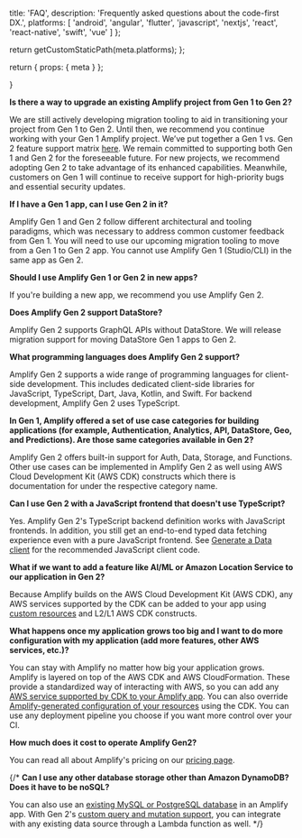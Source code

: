 
  title: 'FAQ',
  description: 'Frequently asked questions about the code-first DX.',
  platforms: [
    'android',
    'angular',
    'flutter',
    'javascript',
    'nextjs',
    'react',
    'react-native',
    'swift',
    'vue'
  ]
};

  return getCustomStaticPath(meta.platforms);
};

  return {
    props: {
      meta
    }
  };

}

**Is there a way to upgrade an existing Amplify project from Gen 1 to Gen 2?**

We are still actively developing migration tooling to aid in transitioning your project from Gen 1 to Gen 2. Until then, we recommend you continue working with your Gen 1 Amplify project. We’ve put together a Gen 1 vs. Gen 2 feature support matrix [here](https://docs.amplify.aws/react/start/migrate-to-gen2/). We remain committed to supporting both Gen 1 and Gen 2 for the foreseeable future. For new projects, we recommend adopting Gen 2 to take advantage of its enhanced capabilities. Meanwhile, customers on Gen 1 will continue to receive support for high-priority bugs and essential security updates.

**If I have a Gen 1 app, can I use Gen 2 in it?**

Amplify Gen 1 and Gen 2 follow different architectural and tooling paradigms, which was necessary to address common customer feedback from Gen 1. You will need to use our upcoming migration tooling to move from a Gen 1 to Gen 2 app. You cannot use Amplify Gen 1 (Studio/CLI) in the same app as Gen 2.

**Should I use Amplify Gen 1 or Gen 2 in new apps?**

If you're building a new app, we recommend you use Amplify Gen 2.

**Does Amplify Gen 2 support DataStore?**

Amplify Gen 2 supports GraphQL APIs without DataStore. We will release migration support for moving DataStore Gen 1 apps to Gen 2.

**What programming languages does Amplify Gen 2 support?**

Amplify Gen 2 supports a wide range of programming languages for client-side development. This includes dedicated client-side libraries for JavaScript, TypeScript, Dart, Java, Kotlin, and Swift. For backend development, Amplify Gen 2 uses TypeScript.

**In Gen 1, Amplify offered a set of use case categories for building applications (for example, Authentication, Analytics, API, DataStore, Geo, and Predictions). Are those same categories available in Gen 2?**

Amplify Gen 2 offers built-in support for Auth, Data, Storage, and Functions. Other use cases can be implemented in Amplify Gen 2 as well using AWS Cloud Development Kit (AWS CDK) constructs which there is documentation for under the respective category name.

**Can I use Gen 2 with a JavaScript frontend that doesn't use TypeScript?**

Yes. Amplify Gen 2's TypeScript backend definition works with JavaScript frontends. In addition, you still get an end-to-end typed data fetching experience even with a pure JavaScript frontend. See [Generate a Data client](/react/build-a-backend/data/connect-to-API/#generate-the-amplify-data-client) for the recommended JavaScript client code.

**What if we want to add a feature like AI/ML or Amazon Location Service to our application in Gen 2?**

Because Amplify builds on the AWS Cloud Development Kit (AWS CDK), any AWS services supported by the CDK can be added to your app using [custom resources](/[platform]/build-a-backend/add-aws-services/custom-resources/) and L2/L1 AWS CDK constructs.

**What happens once my application grows too big and I want to do more configuration with my application (add more features, other AWS services, etc.)?**

You can stay with Amplify no matter how big your application grows. Amplify is layered on top of the AWS CDK and AWS CloudFormation. These provide a standardized way of interacting with AWS, so you can add any [AWS service supported by CDK to your Amplify app](/[platform]/build-a-backend/add-aws-services/custom-resources/). You can also override [Amplify-generated configuration of your resources](/[platform]/build-a-backend/add-aws-services/overriding-resources/) using the CDK. You can use any deployment pipeline you choose if you want more control over your CI.

**How much does it cost to operate Amplify Gen2?**

You can read all about Amplify's pricing on our [pricing page](https://aws.amazon.com/amplify/pricing/).

{/* **Can I use any other database storage other than Amazon DynamoDB? Does it have to be noSQL?**

You can also use an [existing MySQL or PostgreSQL database](/[platform]/build-a-backend/data/connect-api-to-existing-database/) in an Amplify app. With Gen 2's [custom query and mutation support](/[platform]/build-a-backend/data/custom-business-logic), you can integrate with any existing data source through a Lambda function as well. */}

